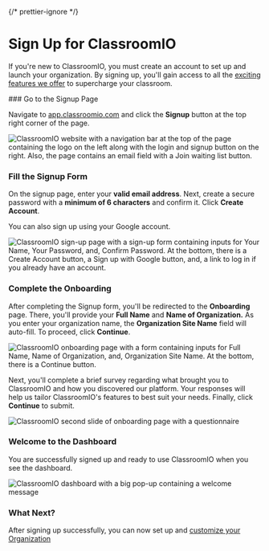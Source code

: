 {/* prettier-ignore */}

# Sign Up for ClassroomIO

If you're new to ClassroomIO, you must create an account to set up and launch your organization. By signing up, you'll gain access to all the [exciting features we offer](https://www.classroomio.com/docs/what-is-classroomio#key-features) to supercharge your classroom.

<Steps>
### Go to the Signup Page

Navigate to [app.classroomio.com](https://app.classroomio.com) and click the **Signup** button at the top right corner of the page.

<Image
  src={DashboardHomePageSignedout}
  alt="ClassroomIO website with a navigation bar at the top of the page containing the logo on the left along with the login and signup button on the right. Also, the page contains an email field with a Join waiting list button."
  quality="100"
/>

### Fill the Signup Form

On the signup page, enter your **valid email address**. Next, create a secure password with a **minimum of 6 characters** and confirm it. Click **Create Account**.

You can also sign up using your Google account.

<Image
  src={DashboardSignupPage}
  alt="ClassroomIO sign-up page with a sign-up form containing inputs for Your Name, Your Password, and, Confirm Password. At the bottom, there is a Create Account button, a Sign up with Google button, and, a link to log in if you already have an account."
  quality="100"
/>

### Complete the Onboarding

After completing the Signup form, you'll be redirected to the **Onboarding** page. There, you'll provide your **Full Name** and **Name of Organization.** As you enter your organization name, the **Organization Site Name** field will auto-fill. To proceed, click **Continue**.

<Image
  src={DashboardOnboardingPage1}
  alt="ClassroomIO onboarding page with a form containing inputs for Full Name, Name of Organization, and, Organization Site Name. At the bottom, there is a Continue button."
  quality="100"
/>

Next, you'll complete a brief survey regarding what brought you to ClassroomIO and how you discovered our platform. Your responses will help us tailor ClassroomIO's features to best suit your needs. Finally, click **Continue** to submit.

<Image
  src={DashboardOnboardingPage2}
  alt="ClassroomIO second slide of onboarding page with a questionnaire"
  quality="100"
/>

### Welcome to the Dashboard

You are successfully signed up and ready to use ClassroomIO when you see the dashboard.

<Image
  src={DashboardHomePageSignedin}
  alt="ClassroomIO dashboard with a big pop-up containing a welcome message"
  quality="100"
/>

### What Next?

After signing up successfully, you can now set up and [customize your Organization](https://www.classroomio.com/docs/howtoguides/customize-organization)

</Steps>
